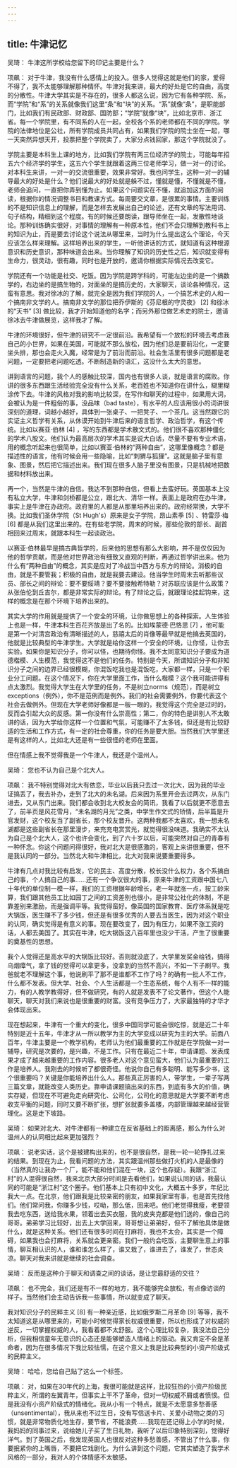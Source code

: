 ```yaml
---
---
---
```

title: 牛津记忆
---




吴琦： 牛津这所学校给您留下的印记主要是什么？

项飙： 对于牛津，我没有什么感情上的投入。很多人觉得这就是他们的家，爱得不得了，我不太能够理解那种情怀。牛津对我来讲，最大的好处是它的自由，高度的分散性。牛津大学其实是不存在的，很多人都这么说，因为它有各种学院、系，而“学院”和“系”的关系就像我们这里“条”和“块”的关系。“系”就像“条”，是职能部门，比如我们有民政部、财政部、国防部；“学院”就像“块”，比如北京市、浙江省。每一个学院里，有不同系的人在一起，全校各个系的老师都在不同的学院。学院的法律地位是公社，所有学院成员共同占有，如果我们学院的院士坐在一起，哪一天突然异想天开，投票把整个学院卖了，大家分点钱回家，那这个学院就没了。

学院主要是本科生上课的地方，比如我们学院有两三位经济学的院士，可能每年招五六个经济学的学生，这五六个学生就跟着这两三位老师学习，做一对一的讨论。对本科生来讲，一对一的交流很重要，效果非常好。我也问学生，这种一对一的辅导最大的好处是什么？他们说最大的好处就是躲不过，懂就是懂，不懂就是不懂，老师会追问，一直把你弄到懂为止。如果这个问题实在不懂，就追加这方面的阅读，根据你的情况调整书目和教课方式。每周要交文章，是很累的事情。主要训练的不是知识信息上的理解，而是怎样去发展出自己的论述，还有文章的写法用词、句子结构，精细到这个程度。有的时候还要朗读，跟导师坐在一起，发散性地谈论。那种训练确实很好，对事情的理解有一种原本性，他们不会只理解到教科书上的知识为止，而是要去讨论这个说法从哪里来，当时为什么提出这么个理论，今天应该怎么样来理解。这样培养出来的学生，一听他讲话的方式，就知道有这种根源意识和历史意识，那种味道会出来。当你理解了知识的历史性之后，知识就变得有生命力，很灵动，很有趣，同时也是开放的，邀请你根据实际情况去改变它。

学院还有一个功能是社交、吃饭。因为学院是跨学科的，可能左边坐的是一个搞数学的，右边坐的是搞生物的，对面坐的是搞历史的，大家聊天，谈论各种情况，这蛮有意思。我对徐冰的了解，就完全是因为我们学院的人，一个搞艺术史的人和一个搞南非文学的人。搞南非文学的那位把乔伊斯的《芬尼根的守灵夜》 [2] 和徐冰的“天书” [3] 做比较，我才开始知道他的名字；而另外那位做艺术史的院士，邀请徐冰去牛津做展览，这样我才了解。

牛津的环境很好，但牛津的研究不一定很前沿。我希望有一个放松的环境去考虑我自己的小世界，如果在美国，可能就不那么放松，因为他们总是要前沿化，一定要坐头排，那也会走火入魔，经常是为了前沿而前沿。社会生活里有很多问题都是老问题，一定要把老问题吃透。不断制造新的语汇，这没什么太大的意思。

讲到语言的问题，我个人的感触比较深，国内也有很多人谈，就是语言的腐败。你讲的很多东西跟生活经验完全没有什么关系，老百姓也不知道你在讲什么，糊里糊涂传下去。牛津的风格对我的影响比较深，在写作和聊天的过程中，如果用大词，会被认为是一件粗俗的事，没品味（bad taste），有水平的人应该用很小的词讲很深刻的道理，词越小越好，具体到一张桌子、一把凳子、一个茶几。这当然跟它的实证主义哲学有关系，从休谟开始到牛津后来的语言哲学、政治哲学，有这个传统。比如以赛亚·伯林 [4] ，写的东西都是学术散文式的。他们很不喜欢那种僵化的学术八股文。他们认为最高层次的学术其实是说大白话，尽量不要有专业术语，用的概念听起来也很简单，比如以赛亚·伯林的“两种自由”，这哪里像概念？都是描述性的语言，他有时候会用一些隐喻，比如“刺猬与狐狸”。这就是脑子里有意象、图景，然后把它描述出来。我们现在很多人脑子里没有图景，只是机械地把数据和材料放出来。

再一个，当然是牛津的自信。我达不到那种自信，但看上去蛮好玩。英国基本上没有私立大学，牛津和剑桥都是公立，跟北大、清华一样。表面上是政府在办牛津，事实上是牛津在办政府。政府里的人都是从那里培养出来的。政府经常换，大学不换。比如我们圣休学院（St Hugh's）原来是女子学院，昂山素季 [5] 、特雷莎·梅 [6] 都是从我们这里出来的。在有些老学院，周末的时候，那些伦敦的部长、副首相回来过周末，就跟本科生一起谈政治。

以赛亚·伯林最早是搞古典哲学的，后来他的思想有那么大影响，并不是仅仅因为他的哲学贡献，而是他对世界政治有细致又直观的判断，再通过哲学讲出来。他为什么有“两种自由”的概念，其实是应对了冷战当中西方与东方的辩论。消极的自由，就是不要管我；积极的自由，就是我要去建设。他当学生时周末去听那些议员、部长之间的辩论：要不要绥靖？要不要接触希特勒？对苏联应该是什么政策？从张伯伦到丘吉尔，都是非常实际的辩论。有了辩论之后，就跟理论挂起钩来，这样的概念是在那个环境下培养出来的。

其实大学的作用就是提供了一个安全的环境，让你做思想上的各种探索。人生体验上也是一样，牛津本科生百花齐放是出了名的。比如埃蒙德·巴恪思 [7] ，他可能是第一个对清宫政治有清晰描述的人，慈禧太后的肖像等最早就是他搞去英国的，他就是比较典型的牛津学生。大学就是给你这样一个安全的环境，让你怪，让你去实验。如果你是知识分子，你可以怪，也期待你怪。我不太同意知识分子要成为道德楷模、人生模范，我觉得这不是他们的任务。特别是今天，所谓知识分子和非知识分子之间的边界已经很模糊，你混饭吃我也是混饭吃，大家都一样，只是一个职业分工问题。在这个情况下，你在大学里面工作，当什么楷模？这个我可能讲得有点太激烈。我觉得大学生在大学里的任务，不是树立norms（规范），而是树立exceptions（例外），你不是范例而是例外。我们的社会需要例外，你要代表这个社会去做例外。但现在大学老师好像都是一板一眼的，我觉得这个完全是过时的，反而会引起大众的反感。第一你没有什么崇高性；第二，你的特色是讲别人不太敢讲的话，因为大学给你这样一个位置和气氛，可能赚不了太多钱，但还是有比较舒适的生活和工作方式，有一定的社会尊重，你的任务是要大胆。当然我们大学里还是有这样的人，比如北大还是有一些很怪的老师在里面。

但在情感上我不觉得我是一个牛津人，我还是个温州人。

吴琦： 您也不认为自己是个北大人。

项飙： 我不特别觉得对北大有依恋，毕业以后我只去过一次北大，因为我的毕业证搞丢了，我去补办，走到了北大的未名湖。后来因为系里开会去过两次，从东门进去，又从东门出来。我们都会收到北大校友会的简讯，我看了以后就更不愿意去了，前半页是风花雪月，“未名湖的月光”之类，中学生作文式的矫情，后半篇是升官发财，这个校友当了副省长，那个校友晋升。这两种我都不太喜欢，我一想未名湖都是这些副省长在那里漫步，来充充电赏赏光，就觉得很没味道。我确实不太认为自己是个北大人，这个也许会变化，到了六十岁以后，可能突然对自己的青春有一种怀念。你这个问题问得很好，我对北大是很感激的，客观上来讲很重要，但不是我认同的一部分。当然北大和牛津相比，北大对我来说要重要得多。

牛津有几点对我比较有启发，它的民主、高度分散，校长没什么权力，各个系搞自己的事，个人搞自己的事……还有一个争议很大的事，原来牛津的工资跟中国七八十年代的单位制一模一样，我们的工资根据年龄增长，老一年就涨一点，按工龄来算，我们跟其他员工比如园丁之间的工资差别也很小，是非常公社化的体制，不是靠差别来激励，而是强调平等。我觉得蛮好。像英国的国家教育、医疗体系就是吃大锅饭，医生赚不了多少钱，但还是有很多优秀的人要去当医生，因为对这个职业的认同，确实觉得是有意义的事。现在要改变了，因为有压力，如果不涨工资的话，人都去美国了。其实在牛津，吃大锅饭这八百年里也没少干活，产生了很重要的奠基性的思想。

我个人觉得还是高水平的大锅饭比较好。否则就没底了，大学里发奖金给钱，搞得乌烟瘴气，拿了钱的觉得可以拿更多，没拿到的当然不高兴，不如一下子刷平。我爸就老不理解这个事，他说刷平了那不是谁都不工作了吗？的确有一批人不工作，什么都不发表。但大学、社会、个人生活都是一个生态系统，每个人有不一样的能力，有的人教学教得好，但不做研究，有的人就是发表不了论文著作，但这个人能聊天，聊天对我们来说也是很重要的财富。没有竞争压力了，大家最独特的才华才会体现出来。

现在想起来，牛津有一个重大的变化，很多中国同学可能会很吃惊，就是近二十年特别是近十五年，牛津才从一所以教学为主的大学变成以研究为主的大学。前面八百年，牛津主要是一个教学机构，老师认为他们最重要的工作就是在学院做一对一辅导，研究是次要的，是兴趣，不是工作。只有在最近二十年，申请课题、发表成果才成了越来越重要的工作内容。很多老人对这个意见蛮大，他们认为最重要的工作是培养人。我刚去的时候听了都很奇怪。他说你自己有多聪明、能写多少书，这个很重要吗？关键是你能培养出什么人。那些真正厉害的人，带学生，一辈子写两三篇文章，就能改变人类历史。靠申请课题搞出来的东西，到底有多大的价值，确实存疑，但现在不可避免走向研究化、公司化，公司化的意思就是大学要不断考虑收支平衡的问题，同时又要不断扩张，想扩张就要多盖楼，内部管理越来越经营管理化。这是走下坡路。

吴琦： 如果对北大、对牛津都有一种建立在反省基础上的距离感，那么为什么对温州人的认同相比起来更加强烈？

项飙： 说老实话，这个是被建构出来的，也不是很自然，是我一轮一轮挣扎过来的结果。到现在为止，我看问题的方法，其实跟温州那些做打火机的人是最像的（当然真的让我办一个厂，能不能和他们混在一块，这个也存疑）。我跟“浙江村”的人混得很自然，我来北京大部分时间是去看他们，如果说认同的话，我最认同的可能是“浙江村”这个圈子。他们基本上只有初中文化，大概五十多岁，年纪比我大一点。在北京，他们跟我是比较亲密的朋友，如果我家里有事，也是首先找他们。他们常问我，你赚多少钱，哎呦，那么低，回来吧。他们老觉得我瘦，老要领我去吃东西，送给我水果，领着出去买衣服，我的皮夹克都是他们送的，像自己的哥哥。弟弟学习比较好，出去上大学回来，哥哥想让弟弟好，但不了解他具体是做什么，就是这种关系。他们还有很多时间在打麻将，我也不太会，其实是一个障碍，如果我也会打麻将，关系就会更亲密。我们一般约会吃饭，主要聊生意上的事情，聊互相认识的人，谁和谁怎么样了，谁又栽了，谁进去了，谁发了，世态炎凉。聊天对我来讲就是继续的社会调查。

吴琦： 反而是这种介于聊天和调查之间的谈话，是让您最舒适的交往？

项飙： 也不完全，我们还是有不一样的地方，我不能够完全放松，有点像访谈的样子。当然他们会主动告诉我一些事情，所以就变成了聊天。

我对知识分子的民粹主义 [8] 有一种亲近感，比如俄罗斯二月革命 [9] 等等，我不太知道这是从哪里来的，可能小时候觉得家长权威很重要，所以也形成了对权威的逆反，一切掌握权威的人，我看着都不太舒服。这个心理比较复杂，我没法自己分析，但我相信童年无意识的心态还是能够塑造人情绪上的驱动。我又肯定不会是革命者，因为在很多情况下我比较怯懦，在这个意义上我是比较典型的小资产阶级式的民粹主义。

吴琦： 哈哈，您给自己贴了这么一个标签。

项飙： 对，如果在30年代的上海，我很可能就是这样，比较狂热的小资产阶级民粹主义，所谓的左翼青年，但事实上干不了革命，但对一切权威不屑或者愤恨。但是我没有小资产阶级式的情绪化。我从小有一个特点，就是不太愿意多愁善感（unsentimental），我从来也不过生日，没有写信送卡片、关爱小动物之类的习惯，就是非常物质化地生存，要节省，不能浪费……我现在还记得上小学的时候，我妈妈的同事过来，说给她儿子买了生日礼物，我听了以后印象特别深刻，觉得好洋气。到了英国之后，我发现英国人也很反对这种多愁善感，不管出了什么事，你要抿紧你的上嘴唇，不要把它戏剧化。为什么讲到这个问题，它其实塑造了我学术风格的一部分，我对人的个体情感不太敏感。